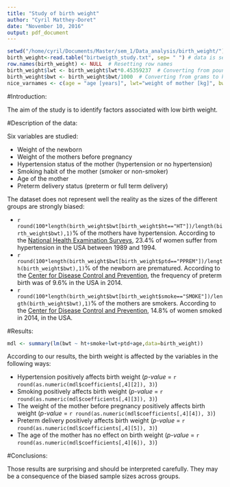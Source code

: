 ```yaml
---
title: "Study of birth weight"
author: "Cyril Matthey-Doret"
date: "November 10, 2016"
output: pdf_document
---
```


```r
setwd("/home/cyril/Documents/Master/sem_1/Data_analysis/birth_weight/")
birth_weight<-read.table("birtweigth_study.txt", sep= " ") # data is separated by spaces (even though the format was originally csv)
row.names(birth_weight) <- NULL  # Resetting row names
birth_weight$lwt <- birth_weight$lwt*0.45359237  # Converting from pounds to kg
birth_weight$bwt <- birth_weight$bwt/1000  # Converting from grams to kg
nice_varnames <- c(age = "age [years]", lwt="weight of mother [kg]", bwt="birth weigh [kg]t",ht="known hypertension", ptd="preterm birth", smoke = "smoking mother")
```

#Introduction:

The aim of the study is to identify factors associated with low birth weight.

#Description of the data:

Six variables are studied:

  * Weight of the newborn
  * Weight of the mothers before pregnancy
  * Hypertension status of the mother (hypertension or no hypertension)
  * Smoking habit of the mother (smoker or non-smoker)
  * Age of the mother
  * Preterm delivery status (preterm  or full term delivery)
  

The dataset does not represent well the reality as the sizes of the different groups are strongly biased:

  * `r round(100*length(birth_weight$bwt[birth_weight$ht=="HT"])/length(birth_weight$bwt),1)`% of the mothers have hypertension. According to the [National Health Examination Surveys](http://emedicine.medscape.com/article/1928048-overview#showall),  23.4% of women suffer from hypertension in the USA between 1989 and 1994.
  * `r round(100*length(birth_weight$bwt[birth_weight$ptd=="PPREM"])/length(birth_weight$bwt),1)`% of the newborn are prematured. According to the [Center for Disease Control and Prevention](http://www.cdc.gov/nchs/fastats/births.htm), the frequency of preterm birth was of 9.6% in the USA in 2014.
  * `r round(100*length(birth_weight$bwt[birth_weight$smoke=="SMOKE"])/length(birth_weight$bwt),1)`% of the mothers are smokers. According to the [Center for Disease Control and Prevention](http://www.cdc.gov/tobacco/data_statistics/fact_sheets/adult_data/cig_smoking/), 14.8% of women smoked in 2014, in the USA.
  
#Results:

```r
mdl <- summary(lm(bwt ~ ht+smoke+lwt+ptd+age,data=birth_weight))
```

According to our results, the birth weight is affected by the variables in the following ways:

  * Hypertension positively affects birth weight (_p-value_ = `r round(as.numeric(mdl$coefficients[,4][2]), 3)`)
  * Smoking positively affects birth weight (_p-value_ = `r round(as.numeric(mdl$coefficients[,4][3]), 3)`)
  * The weight of the mother before pregnancy positively affects birth weight (_p-value_ = `r round(as.numeric(mdl$coefficients[,4][4]), 3)`)
  * Preterm delivery positively affects birth weight (_p-value_ = `r round(as.numeric(mdl$coefficients[,4][5]), 3)`)
  * The age of the mother has no effect on birth weight (_p-value_ = `r round(as.numeric(mdl$coefficients[,4][6]), 3)`)
  
#Conclusions:

Those results are surprising and should be interpreted carefully. They may be a consequence of the biased sample sizes across groups.